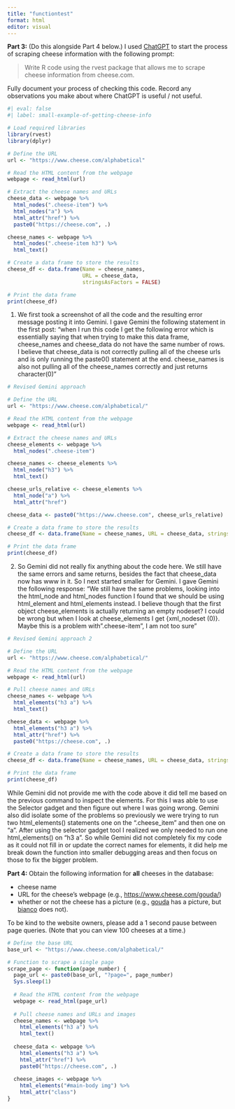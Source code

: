 ```yaml
---
title: "functiontest"
format: html
editor: visual
---
```


**Part 3:** (Do this alongside Part 4 below.) I 
used [ChatGPT](https://chat.openai.com/chat) to start the process of scraping
cheese information with the following prompt:

> Write R code using the rvest package that allows me to scrape cheese
> information from cheese.com.

Fully document your process of checking this code. Record any observations you
make about where ChatGPT is useful / not useful.

```r
#| eval: false
#| label: small-example-of-getting-cheese-info

# Load required libraries
library(rvest)
library(dplyr)

# Define the URL
url <- "https://www.cheese.com/alphabetical"

# Read the HTML content from the webpage
webpage <- read_html(url)

# Extract the cheese names and URLs
cheese_data <- webpage %>%
  html_nodes(".cheese-item") %>%
  html_nodes("a") %>%
  html_attr("href") %>%
  paste0("https://cheese.com", .)

cheese_names <- webpage %>%
  html_nodes(".cheese-item h3") %>%
  html_text()

# Create a data frame to store the results
cheese_df <- data.frame(Name = cheese_names,
                        URL = cheese_data,
                        stringsAsFactors = FALSE)

# Print the data frame
print(cheese_df)
```

1. We first took a screenshot of all the code and the resulting error message posting it into Gemini. I gave Gemini the following statement in the first post: "when I run this code I get the following error which is essentially saying that when trying to make this data frame, cheese_names and cheese_data do not have the same number of rows. I believe that cheese_data is not correctly pulling all of the cheese urls and is only running the paste0() statement at the end. cheese_names is also not pulling all of the cheese_names correctly and just returns character(0)"

```r
# Revised Gemini approach

# Define the URL
url <- "https://www.cheese.com/alphabetical/"

# Read the HTML content from the webpage
webpage <- read_html(url)

# Extract the cheese names and URLs
cheese_elements <- webpage %>%
  html_nodes(".cheese-item")

cheese_names <- cheese_elements %>%
  html_node("h3") %>%
  html_text()

cheese_urls_relative <- cheese_elements %>%
  html_node("a") %>%
  html_attr("href")

cheese_data <- paste0("https://www.cheese.com", cheese_urls_relative)

# Create a data frame to store the results
cheese_df <- data.frame(Name = cheese_names, URL = cheese_data, stringsAsFactors = FALSE)

# Print the data frame
print(cheese_df)
```

2. So Gemini did not really fix anything about the code here. We still have the same errors and same returns, besides the fact that cheese_data now has www in it. So I next started smaller for Gemini. I gave Gemini the following response: "We still have the same problems, looking into the html_node and html_nodes function I found that we should be using html_element and html_elements instead. I believe though that the first object cheese_elements is actually returning an empty nodeset? I could be wrong but when I look at cheese_elements I get {xml_nodeset (0)}. Maybe this is a problem with ".cheese-item", I am not too sure"

```r
# Revised Gemini approach 2

# Define the URL
url <- "https://www.cheese.com/alphabetical/"

# Read the HTML content from the webpage
webpage <- read_html(url)

# Pull cheese names and URLs
cheese_names <- webpage %>%
  html_elements("h3 a") %>%
  html_text()

cheese_data <- webpage %>%
  html_elements("h3 a") %>%
  html_attr("href") %>%
  paste0("https://cheese.com", .)

# Create a data frame to store the results
cheese_df <- data.frame(Name = cheese_names, URL = cheese_data, stringsAsFactors = FALSE)

# Print the data frame
print(cheese_df)
```

While Gemini did not provide me with the code above it did tell me based on the previous command to inspect the elements. For this I was able to use the Selector gadget and then figure out where I was going wrong. Gemini also did isolate some of the problems so previously we were trying to run two html_elements() statements one on the ".cheese_item" and then one on "a". After using the selector gadget tool I realized we only needed to run one html_elements() on "h3 a". So while Gemini did not completely fix my code as it could not fill in or update the correct names for elements, it did help me break down the function into smaller debugging areas and then focus on those to fix the bigger problem. 

**Part 4:** Obtain the following information for **all** cheeses in the
database:

-   cheese name
-   URL for the cheese's webpage (e.g., <https://www.cheese.com/gouda/>)
-   whether or not the cheese has a picture (e.g., 
[gouda](https://www.cheese.com/gouda/) has a picture, but 
[bianco](https://www.cheese.com/bianco/) does not).

To be kind to the website owners, please add a 1 second pause between page
queries. (Note that you can view 100 cheeses at a time.)

```r
# Define the base URL
base_url <- "https://www.cheese.com/alphabetical/"

# Function to scrape a single page
scrape_page <- function(page_number) {
  page_url <- paste0(base_url, "?page=", page_number)
  Sys.sleep(1)
  
  # Read the HTML content from the webpage
  webpage <- read_html(page_url)
  
  # Pull cheese names and URLs and images
  cheese_names <- webpage %>%
    html_elements("h3 a") %>%
    html_text()
  
  cheese_data <- webpage %>%
    html_elements("h3 a") %>%
    html_attr("href") %>%
    paste0("https://cheese.com", .)
  
  cheese_images <- webpage %>%
    html_elements("#main-body img") %>%
    html_attr("class")
}
```


